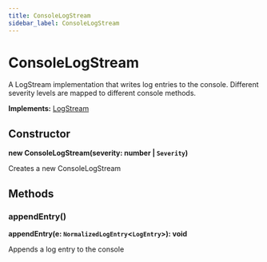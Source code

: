 ```yaml
---
title: ConsoleLogStream
sidebar_label: ConsoleLogStream
---
```


# ConsoleLogStream

A LogStream implementation that writes log entries to the console.
Different severity levels are mapped to different console methods.

**Implements:** [LogStream](../interfaces/logstream)

## Constructor

**new ConsoleLogStream(severity: number | `Severity`)**

Creates a new ConsoleLogStream

## Methods

### appendEntry()

**appendEntry(e: `NormalizedLogEntry`\<`LogEntry`\>): void**

Appends a log entry to the console


